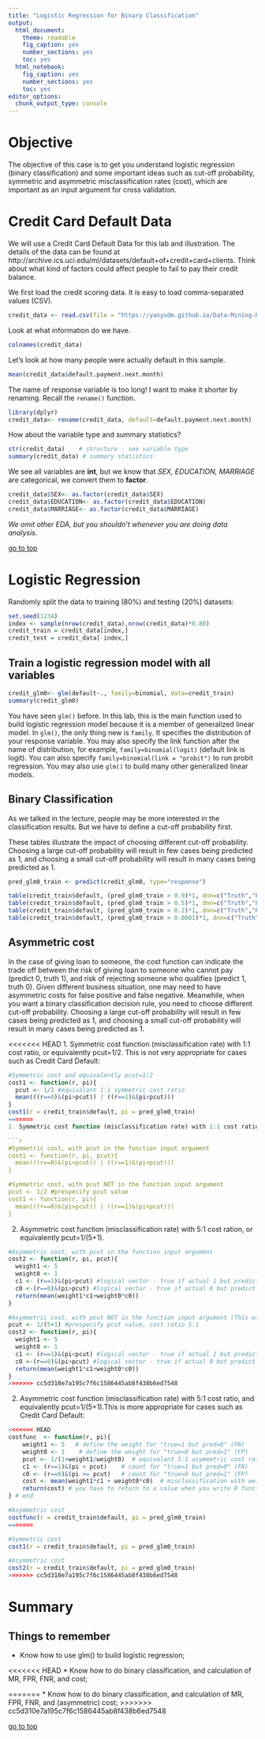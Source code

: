 ```yaml
---
title: "Logistic Regression for Binary Classification"
output: 
  html_document: 
    theme: readable
    fig_caption: yes
    number_sections: yes
    toc: yes
  html_notebook: 
    fig_caption: yes
    number_sections: yes
    toc: yes
editor_options: 
  chunk_output_type: console
---
```


# Objective

The objective of this case is to get you understand logistic regression (binary classification) and some important ideas such as cut-off probability, symmetric and asymmetric misclassification rates (cost), which are important as an input argument for cross validation. 

# Credit Card Default Data

We will use a Credit Card Default Data for this lab and illustration. The details of the data can be found at http://archive.ics.uci.edu/ml/datasets/default+of+credit+card+clients. 
Think about what kind of factors could affect people to fail to pay their credit balance.

We first load the credit scoring data. It is easy to load comma-separated values (CSV). 
```r
credit_data <- read.csv(file = "https://yanyudm.github.io/Data-Mining-R/lecture/data/credit_default.csv", header=T)
```

Look at what information do we have.
```r
colnames(credit_data)
```

Let's look at how many people were actually default in this sample.
```r
mean(credit_data$default.payment.next.month)
```

The name of response variable is too long! I want to make it shorter by renaming. Recall the `rename()` function.
```r
library(dplyr)
credit_data<- rename(credit_data, default=default.payment.next.month)
```

How about the variable type and summary statistics?
```r
str(credit_data)    # structure - see variable type
summary(credit_data) # summary statistics
```

We see all variables are **int**, but we know that *SEX, EDUCATION, MARRIAGE* are categorical, we convert them to **factor**.
```r
credit_data$SEX<- as.factor(credit_data$SEX)
credit_data$EDUCATION<- as.factor(credit_data$EDUCATION)
credit_data$MARRIAGE<- as.factor(credit_data$MARRIAGE)
```

*We omit other EDA, but you shouldn't whenever you are doing data analysis.*

[go to top](#header)


# Logistic Regression

Randomly split the data to training (80%) and testing (20%) datasets:
```r
set.seed(1234)
index <- sample(nrow(credit_data),nrow(credit_data)*0.80)
credit_train = credit_data[index,]
credit_test = credit_data[-index,]
```

## Train a logistic regression model with all variables

```r
credit_glm0<- glm(default~., family=binomial, data=credit_train)
summary(credit_glm0)
```

You have seen `glm()` before. In this lab, this is the main function used to build logistic regression model because it is a member of generalized linear model. In `glm()`, the only thing new is `family`. It specifies the distribution of your response variable. You may also specify the link function after the name of distribution, for example, `family=binomial(logit)` (default link is logit). You can also specify `family=binomial(link = "probit")` to run probit regression. You may also use `glm()` to build many other generalized linear models.

## Binary Classification

As we talked in the lecture, people may be more interested in the classification results. But we have to define a cut-off probability first.

These tables illustrate the impact of choosing different cut-off probability. Choosing a large cut-off probability will result in few cases being predicted as 1, and choosing a small cut-off probability will result in many cases being predicted as 1.
```r
pred_glm0_train <- predict(credit_glm0, type="response")

table(credit_train$default, (pred_glm0_train > 0.9)*1, dnn=c("Truth","Predicted"))
table(credit_train$default, (pred_glm0_train > 0.5)*1, dnn=c("Truth","Predicted"))
table(credit_train$default, (pred_glm0_train > 0.2)*1, dnn=c("Truth","Predicted"))
table(credit_train$default, (pred_glm0_train > 0.0001)*1, dnn=c("Truth","Predicted"))
```

## Asymmetric cost

In the case of giving loan to someone, the cost function can indicate the trade off between the risk of giving loan to someone who cannot pay (predict 0, truth 1), and risk of rejecting someone who qualifies (predict 1, truth 0). Given different business situation, one may need to have asymmetric costs for false positive and false negative. Meanwhile, when you want a binary classification decision rule, you need to choose different cut-off probability. Choosing a large cut-off probability will result in few cases being predicted as 1, and choosing a small cut-off probability will result in many cases being predicted as 1. 

<<<<<<< HEAD
1. Symmetric cost function (misclassification rate) with 1:1 cost ratio, or equivalently pcut=1/2. This is not very appropriate for cases such as Credit Card Default:

```r
#Symmetric cost and equivalently pcut=1/2 
cost1 <- function(r, pi){
  pcut <- 1/2 #equivalant 1:1 symmetric cost ratio
  mean(((r==0)&(pi>pcut)) | ((r==1)&(pi<pcut)))
}
cost1(r = credit_train$default, pi = pred_glm0_train)
=======
1. Symmetric cost function (misclassification rate) with 1:1 cost ration, or equivalently pcut=1/2. This is not very appropriate for cases such as Credit Card default.  

```r
#Symmetric cost, with pcut in the function input argument
cost1 <- function(r, pi, pcut){
  mean(((r==0)&(pi>pcut)) | ((r==1)&(pi<pcut)))
}

#Symmetric cost, with pcut NOT in the function input argument
pcut <- 1/2 #prespecify pcut value
cost1 <- function(r, pi){
  mean(((r==0)&(pi>pcut)) | ((r==1)&(pi<pcut)))
}
```
2. Asymmetric cost function (misclassification rate) with 5:1 cost ration, or equivalently pcut=1/(5+1).

```r
#Asymmetric cost, with pcut in the function input argument
cost2 <- function(r, pi, pcut){
  weight1 <- 5
  weight0 <- 1
  c1 <- (r==1)&(pi<pcut) #logical vector - true if actual 1 but predict 0
  c0 <-(r==0)&(pi>pcut) #logical vector - true if actual 0 but predict 1
  return(mean(weight1*c1+weight0*c0))
}

#Asymmetric cost, with pcut NOT in the function input argument (This will be used for cross validation for Credit Card default case.)
pcut <- 1/(5+1) #prespecify pcut value, cost ratio 5:1
cost2 <- function(r, pi){
  weight1 <- 5
  weight0 <- 1
  c1 <- (r==1)&(pi<pcut) #logical vector - true if actual 1 but predict 0
  c0 <-(r==0)&(pi>pcut) #logical vector - true if actual 0 but predict 1
  return(mean(weight1*c1+weight0*c0))
}
>>>>>>> cc5d310e7a195c7f6c1586445ab8f438b6ed7548
```

2. Asymmetric cost function (misclassification rate) with 5:1 cost ratio, and equivalently pcut=1/(5+1).This is more appropriate for cases such as Credit Card Default:

```r
<<<<<<< HEAD
costfunc  <- function(r, pi){
    weight1 <- 5   # define the weight for "true=1 but pred=0" (FN)
    weight0 <- 1    # define the weight for "true=0 but pred=1" (FP)
    pcut <- 1/(1+weight1/weight0)  # equivalant 5:1 asymmetric cost ratio
    c1 <- (r==1)&(pi < pcut)    # count for "true=1 but pred=0" (FN)
    c0 <- (r==0)&(pi >= pcut)   # count for "true=0 but pred=1" (FP)
    cost <- mean(weight1*c1 + weight0*c0)  # misclassification with weight
    return(cost) # you have to return to a value when you write R functions
} # end 

#Asymmetric cost
costfunc(r = credit_train$default, pi = pred_glm0_train)
=======

#Symmetric cost
cost1(r = credit_train$default, pi = pred_glm0_train)

#Asymmetric cost
cost2(r = credit_train$default, pi = pred_glm0_train)
>>>>>>> cc5d310e7a195c7f6c1586445ab8f438b6ed7548
```

# Summary

## Things to remember

* Know how to use glm() to build logistic regression;

<<<<<<< HEAD
* Know how to do binary classification, and calculation of MR, FPR, FNR, and cost;



=======
* Know how to do binary classification, and calculation of MR, FPR, FNR, and (asymmetric) cost;
>>>>>>> cc5d310e7a195c7f6c1586445ab8f438b6ed7548

[go to top](#header)

